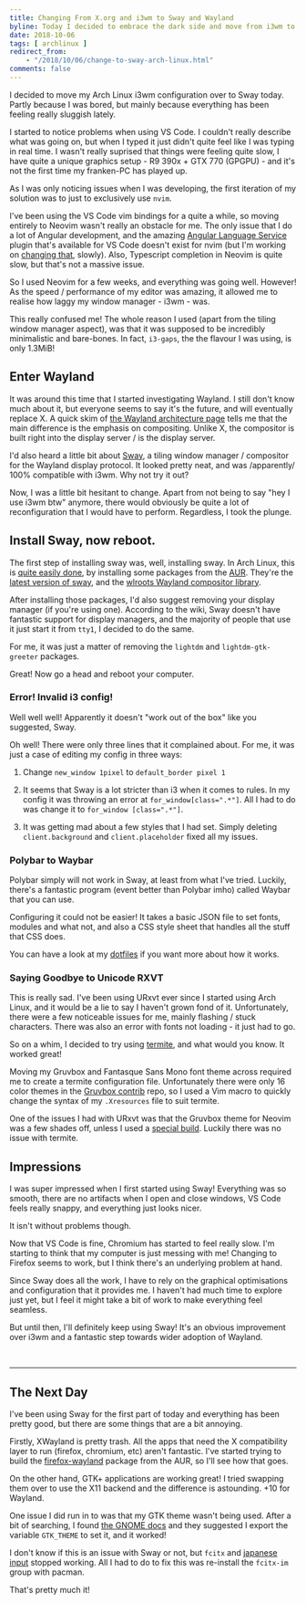 ```yaml
---
title: Changing From X.org and i3wm to Sway and Wayland
byline: Today I decided to embrace the dark side and move from i3wm to Sway... Why didn't I do this sooner!
date: 2018-10-06
tags: [ archlinux ]
redirect_from:
    - "/2018/10/06/change-to-sway-arch-linux.html"
comments: false
---
```

I decided to move my Arch Linux i3wm configuration over to Sway today. Partly because I was bored, but mainly because everything has been feeling really sluggish lately.

I started to notice problems when using VS Code. I couldn't really describe what was going on, but when I typed it just didn't quite feel like I was typing in real time. I wasn't really suprised that things were feeling quite slow, I have quite a unique graphics setup - R9 390x + GTX 770 (GPGPU) - and it's not the first time my franken-PC has played up.

As I was only noticing issues when I was developing, the first iteration of my solution was to just to exclusively use `nvim`. 

I've been using the VS Code vim bindings for a quite a while, so moving entirely to Neovim wasn't really an obstacle for me. The only issue that I do a lot of Angular development, and the amazing [Angular Language Service](https://github.com/angular/vscode-ng-language-service) plugin that's available for VS Code doesn't exist for nvim (but I'm working on [changing that](https://github.com/bennetthardwick/nvim-ng-language-service), slowly). Also, Typescript completion in Neovim is quite slow, but that's not a massive issue.

So I used Neovim for a few weeks, and everything was going well. However! As the speed / performance of my editor was amazing, it allowed me to realise how laggy my window manager - i3wm - was.

This really confused me! The whole reason I used (apart from the tiling window manager aspect), was that it was supposed to be incredibly minimalistic and bare-bones. In fact, `i3-gaps`, the the flavour I was using, is only 1.3MiB!

## Enter Wayland
It was around this time that I started investigating Wayland. I still don't know much about it, but everyone seems to say it's the future, and will eventually replace X. A quick skim of [the Wayland architecture page](https://wayland.freedesktop.org/architecture.html) tells me that the main difference is the emphasis on compositing. Unlike X, the compositor is built right into the display server / is the display server.

I'd also heard a little bit about [Sway](https://github.com/swaywm/sway), a tiling window manager / compositor for the Wayland display protocol. It looked pretty neat, and was /apparently/ 100% compatible with i3wm. Why not try it out?


Now, I was a little bit hesitant to change. Apart from not being to say "hey I use i3wm btw" anymore, there would obviously be quite a lot of reconfiguration that I would have to perform. Regardless, I took the plunge.

## Install Sway, now reboot.

The first step of installing sway was, well, installing sway. In Arch Linux, this is [quite easily done](https://wiki.archlinux.org/index.php/Sway), by installing some packages from the [AUR](https://wiki.archlinux.org/index.php/Arch_User_Repository). They're the [latest version of sway](https://aur.archlinux.org/packages/sway-latest-git/), and the [wlroots Wayland compositor library](https://aur.archlinux.org/packages/wlroots-git/).

After installing those packages, I'd also suggest removing your display manager (if you're using one). According to the wiki, Sway doesn't have fantastic support for display managers, and the majority of people that use it just start it from `tty1`, I decided to do the same.

For me, it was just a matter of removing the `lightdm` and `lightdm-gtk-greeter` packages.

Great! Now go a head and reboot your computer.

### Error! Invalid i3 config!
Well well well! Apparently it doesn't "work out of the box" like you suggested, Sway. 

Oh well! There were only three lines that it complained about. For me, it was just a case of editing my config in three ways:

1. Change `new_window 1pixel` to `default_border pixel 1`

2. It seems that Sway is a lot stricter than i3 when it comes to rules. In my config it was throwing an error at `for_window[class=".*"]`. All I had to do was change it to `for_window [class=".*"]`. 

3. It was getting mad about a few styles that I had set. Simply deleting `client.background` and `client.placeholder` fixed all my issues.

### Polybar to Waybar

Polybar simply will not work in Sway, at least from what I've tried. Luckily, there's a fantastic program (event better than Polybar imho) called Waybar that you can use. 

Configuring it could not be easier! It takes a basic JSON file to set fonts, modules and what not, and also a CSS style sheet that handles all the stuff that CSS does.

You can have a look at my [dotfiles](https://github.com/bennetthardwick/dotfiles/tree/master/.config/waybar) if you want more about how it works.

### Saying Goodbye to Unicode RXVT

This is really sad. I've been using URxvt ever since I started using Arch Linux, and it would be a lie to say I haven't grown fond of it. Unfortunately, there were a few noticeable issues for me, mainly flashing / stuck characters. There was also an error with fonts not loading - it just had to go.

So on a whim, I decided to try using [termite](https://github.com/thestinger/termite), and what would you know. It worked great!

Moving my Gruvbox and Fantasque Sans Mono font theme across required me to create a termite configuration file. Unfortunately there were only 16 color themes in the [Gruvbox contrib](https://github.com/morhetz/gruvbox-contrib/tree/master/termite) repo, so I used a Vim macro to quickly change the syntax of my `.Xresources` file to suit termite.

One of the issues I had with URxvt was that the Gruvbox theme for Neovim was a few shades off, unless I used a [special build](https://aur.archlinux.org/packages/rxvt-unicode-256xresources). Luckily there was no issue with termite.

## Impressions
I was super impressed when I first started using Sway! Everything was so smooth, there are no artifacts when I open and close windows, VS Code feels really snappy, and everything just looks nicer.

It isn't without problems though.

Now that VS Code is fine, Chromium has started to feel really slow. I'm starting to think that my computer is just messing with me! Changing to Firefox seems to work, but I think there's an underlying problem at hand.

Since Sway does all the work, I have to rely on the graphical optimisations and configuration that it provides me. I haven't had much time to explore just yet, but I feel it might take a bit of work to make everything feel seamless.

But until then, I'll definitely keep using Sway! It's an obvious improvement over i3wm and a fantastic step towards wider adoption of Wayland.

<br />

---

## The Next Day

I've been using Sway for the first part of today and everything has been pretty good, but there are some things that are a bit annoying.

Firstly, XWayland is pretty trash. All the apps that need the X compatibility layer to run (firefox, chromium, etc) aren't fantastic. I've started trying to build the [firefox-wayland](https://aur.archlinux.org/packages/firefox-wayland/) package from the AUR, so I'll see how that goes.

On the other hand, GTK+ applications are working great! I tried swapping them over to use the X11 backend and the difference is astounding. +10 for Wayland.

One issue I did run in to was that my GTK theme wasn't being used. After a bit of searching, I found [the GNOME docs](https://developer.gnome.org/gtk3/stable/gtk-running.html) and they suggested I export the variable `GTK_THEME` to set it, and it worked!

I don't know if this is an issue with Sway or not, but `fcitx` and [japanese input](/blog/2018-08-30-fixing-broken-japanese-fonts-arch-linux) stopped working. All I had to do to fix this was re-install the `fcitx-im` group with pacman.

That's pretty much it!
